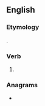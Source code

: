 ==English==

===Etymology===
{{suffix|master|est|lang=en}}.

===Verb===
{{head|en|verb form}}

# {{en-archaic second-person singular of|master|lang=en}}

===Anagrams===
* {{anagrams|en|smear test|streamest|teamsters}}